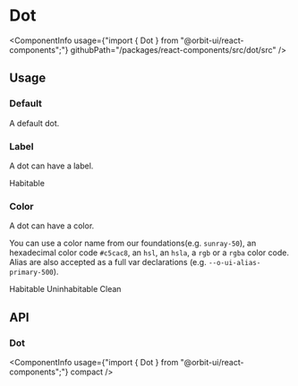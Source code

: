 
<Meta
    title="Components/Dot"
    id="dot"
/>

# Dot

<ComponentInfo
    usage={"import { Dot } from \"@orbit-ui/react-components\";"}
    githubPath="/packages/react-components/src/dot/src"
/>

## Usage

### Default

A default dot.

<Preview>
    <Story name="default">
        <Dot />
    </Story>
</Preview>

### Label

A dot can have a label.

<Preview>
    <Story name="label">
        <Dot>Habitable</Dot>
    </Story>
</Preview>

### Color

A dot can have a color.

You can use a color name from our foundations(e.g. `sunray-50`), an hexadecimal color code `#c5cac8`, an `hsl`, an `hsla`, a `rgb` or a `rgba` color code. Alias are also accepted as a full var declarations (e.g. `--o-ui-alias-primary-500`).

<Preview>
    <Story name="color">
        <Inline>
            <Dot color="botanic-500">Habitable</Dot>
            <Dot color="hsl(25, 69%, 41%)">Uninhabitable</Dot>
            <Dot color="--o-ui-alias-primary-500">Clean</Dot>
        </Inline>
    </Story>
</Preview>

## API

### Dot

<ComponentInfo
    usage={"import { Dot } from \"@orbit-ui/react-components\";"}
    compact
/>

<ArgsTable of={InnerDot} />
